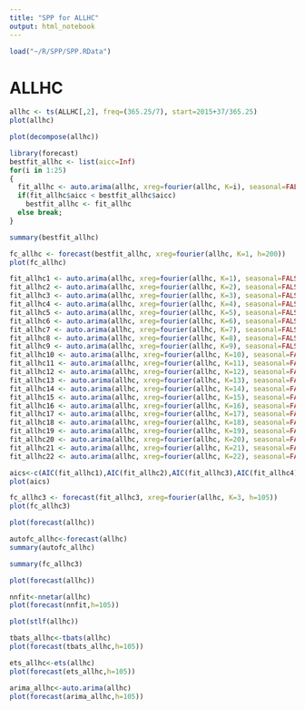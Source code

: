 ```yaml
---
title: "SPP for ALLHC"
output: html_notebook
---
```


```r
load("~/R/SPP/SPP.RData")
```

# ALLHC

```r
allhc <- ts(ALLHC[,2], freq=(365.25/7), start=2015+37/365.25)
plot(allhc)
```

```r
plot(decompose(allhc))
```

```r
library(forecast)
bestfit_allhc <- list(aicc=Inf)
for(i in 1:25)
{
  fit_allhc <- auto.arima(allhc, xreg=fourier(allhc, K=i), seasonal=FALSE,lambda = "auto")
  if(fit_allhc$aicc < bestfit_allhc$aicc)
    bestfit_allhc <- fit_allhc
  else break;
}
```

```r
summary(bestfit_allhc)
```


```r
fc_allhc <- forecast(bestfit_allhc, xreg=fourier(allhc, K=1, h=200))
plot(fc_allhc)
```

```r
fit_allhc1 <- auto.arima(allhc, xreg=fourier(allhc, K=1), seasonal=FALSE)
fit_allhc2 <- auto.arima(allhc, xreg=fourier(allhc, K=2), seasonal=FALSE)
fit_allhc3 <- auto.arima(allhc, xreg=fourier(allhc, K=3), seasonal=FALSE)
fit_allhc4 <- auto.arima(allhc, xreg=fourier(allhc, K=4), seasonal=FALSE)
fit_allhc5 <- auto.arima(allhc, xreg=fourier(allhc, K=5), seasonal=FALSE)
fit_allhc6 <- auto.arima(allhc, xreg=fourier(allhc, K=6), seasonal=FALSE)
fit_allhc7 <- auto.arima(allhc, xreg=fourier(allhc, K=7), seasonal=FALSE)
fit_allhc8 <- auto.arima(allhc, xreg=fourier(allhc, K=8), seasonal=FALSE)
fit_allhc9 <- auto.arima(allhc, xreg=fourier(allhc, K=9), seasonal=FALSE)
fit_allhc10 <- auto.arima(allhc, xreg=fourier(allhc, K=10), seasonal=FALSE)
fit_allhc11 <- auto.arima(allhc, xreg=fourier(allhc, K=11), seasonal=FALSE)
fit_allhc12 <- auto.arima(allhc, xreg=fourier(allhc, K=12), seasonal=FALSE)
fit_allhc13 <- auto.arima(allhc, xreg=fourier(allhc, K=13), seasonal=FALSE)
fit_allhc14 <- auto.arima(allhc, xreg=fourier(allhc, K=14), seasonal=FALSE)
fit_allhc15 <- auto.arima(allhc, xreg=fourier(allhc, K=15), seasonal=FALSE)
fit_allhc16 <- auto.arima(allhc, xreg=fourier(allhc, K=16), seasonal=FALSE)
fit_allhc17 <- auto.arima(allhc, xreg=fourier(allhc, K=17), seasonal=FALSE)
fit_allhc18 <- auto.arima(allhc, xreg=fourier(allhc, K=18), seasonal=FALSE)
fit_allhc19 <- auto.arima(allhc, xreg=fourier(allhc, K=19), seasonal=FALSE)
fit_allhc20 <- auto.arima(allhc, xreg=fourier(allhc, K=20), seasonal=FALSE)
fit_allhc21 <- auto.arima(allhc, xreg=fourier(allhc, K=21), seasonal=FALSE)
fit_allhc22 <- auto.arima(allhc, xreg=fourier(allhc, K=22), seasonal=FALSE)
```

```r
aics<-c(AIC(fit_allhc1),AIC(fit_allhc2),AIC(fit_allhc3),AIC(fit_allhc4),AIC(fit_allhc5),AIC(fit_allhc6),AIC(fit_allhc7),AIC(fit_allhc8),AIC(fit_allhc9),AIC(fit_allhc10),AIC(fit_allhc11),AIC(fit_allhc12),AIC(fit_allhc13),AIC(fit_allhc14),AIC(fit_allhc15),AIC(fit_allhc16),AIC(fit_allhc17),AIC(fit_allhc18),AIC(fit_allhc19),AIC(fit_allhc20),AIC(fit_allhc21),AIC(fit_allhc22))
plot(aics)
```

```r
fc_allhc3 <- forecast(fit_allhc3, xreg=fourier(allhc, K=3, h=105))
plot(fc_allhc3)
```

```r
plot(forecast(allhc))
```

```r
autofc_allhc<-forecast(allhc)
summary(autofc_allhc)
```

```r
summary(fc_allhc3)
```

```r
plot(forecast(allhc))
```

```r
nnfit<-nnetar(allhc)
plot(forecast(nnfit,h=105))
```

```r
plot(stlf(allhc))
```

```r
tbats_allhc<-tbats(allhc)
plot(forecast(tbats_allhc,h=105))
```

```r
ets_allhc<-ets(allhc)
plot(forecast(ets_allhc,h=105))
```


```r
arima_allhc<-auto.arima(allhc)
plot(forecast(arima_allhc,h=105))
```
